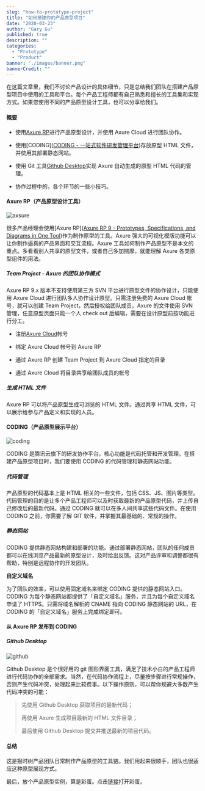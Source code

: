 ```yaml
---
slug: "how-to-prototype-project"
title: "如何搭建你的产品原型项目"
date: "2020-03-23"
author: "Gary Gu"
published: true
description: ""
categories:
  - "Prototype"
  - "Product"
banner: "./images/banner.png"
bannerCredit: ""
---
```


在这篇文章里，我们不讨论产品设计的具体细节，只是总结我们团队在搭建产品原型项目中使用的工具和平台。每个产品工程师都有自己熟悉和擅长的工具集和实现方式。如果您使用不同的产品原型设计工具，也可以分享给我们。

#### 概要

- 使用[Axure RP](https://www.axure.com/)进行产品原型设计，并使用 Axure Cloud 进行团队协作。

- 使用[CODING]([CODING - 一站式软件研发管理平台](https://coding.net/))存放原型 HTML 文件，并使用其部署静态网站。

- 使用 Git 工具[Github Desktop](https://desktop.github.com/)实现 Axure 自动生成的原型 HTML 代码的管理。

- 协作过程中的，各个环节的一些小技巧。

#### Axure RP（产品原型设计工具）

![axsure](./images/axsure.png)

很多产品经理会使用[Axure RP]([Axure RP 9 - Prototypes, Specifications, and Diagrams in One Tool](https://www.axure.com/))作为制作原型的工具。Axure 强大的可视化模版功能可以让你制作逼真的产品界面和交互流程。Axure 工具如何制作产品原型不是本文的重点。多看看别人共享的原型文件，或者自己多加揣摩，就能理解 Axure 各类原型组件的用法。

##### Team Project - Axure 的团队协作模式

Axure RP 9.x 版本不支持使用第三方 SVN 平台进行原型文件的协作设计，只能使用 Axure Cloud 进行团队多人协作设计原型。只需注册免费的 Axure Cloud 帐号，就可以创建 Team Project，然后授权给团队成员。Axure 的文件使用 SVN 管理，任意原型页面只能一个人 check out 后编辑，需要在设计原型前按功能进行分工。

- 注册[Axure Cloud](https://www.axure.cloud)帐号

- 绑定 Axure Cloud 帐号到 Axure RP

- 通过 Axure RP 创建 Team Project 到 Axure Cloud 指定的目录

- 通过 Axure Cloud 将目录共享给团队成员的帐号

##### 生成 HTML 文件

Axure RP 可以将产品原型生成可浏览的 HTML 文件。通过共享 HTML 文件，可以展示给参与产品定义和实现的人员。

#### CODING（产品原型展示平台）

![coding](./images/coding.png)

CODING 是腾讯云旗下的研发协作平台，核心功能是代码托管和开发管理。在搭建产品原型项目时，我们要使用 CODING 的代码管理和静态网站功能。

##### 代码管理

产品原型的代码基本上是 HTML 相关的一些文件，包括 CSS、JS、图片等类型。代码管理的目的是让多个产品工程师可以及时获取最新的产品原型代码，并上传自己修改后的最新代码。通过 CODING 就可以在多人间共享这些代码文件。在使用 CODING 之前，你需要了解 GIT 软件，并掌握其最基础的、常规的操作。

##### 静态网站

CODING 提供静态网站构建和部署的功能。通过部署静态网站，团队的任何成员都可以在线浏览产品最新的原型设计，及时给出反馈。这对产品评审和调整都很有帮助，特别是远程协作的开发团队。

**自定义域名**

为了团队的效率，可以使用固定域名来绑定 CODING 提供的静态网站入口。CODING 为每个静态网站都提供了「自定义域名」服务，并且为每个自定义域名申请了 HTTPS。只需将域名解析的 CNAME 指向 CODING 静态网站的 URL，在 CODING 的「自定义域名」服务上完成绑定即可。

#### 从 Axure RP 发布到 CODING

##### Github Desktop

![github](./images/github.png)

Github Desktop 是个很好用的 git 图形界面工具，满足了技术小白的产品工程师进行代码协作的全部需求。当然，在代码协作流程上，尽量按步骤进行常规操作，否则产生代码冲突，处理起来比较费事。以下操作原则，可以帮你规避大多数产生代码冲突的可能：

> 先使用 Github Desktop 获取项目的最新代码；
>
> 再使用 Axure 生成项目最新的 HTML 文件目录；
>
> 最后使用 Github Desktop 提交并推送最新的项目代码。

#### 总结

这是报时树产品团队日常制作产品原型的工具链。我们用起来很顺手，团队也很适应这种原型展现方式。

最后，放个产品原型实例，算是彩蛋。点击[链接](https://eleme.baoshishu.cn)打开彩蛋。

